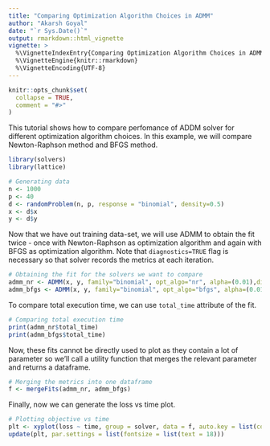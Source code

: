 ```yaml
---
title: "Comparing Optimization Algorithm Choices in ADMM"
author: "Akarsh Goyal"
date: "`r Sys.Date()`"
output: rmarkdown::html_vignette
vignette: >
  %\VignetteIndexEntry{Comparing Optimization Algorithm Choices in ADMM}
  %\VignetteEngine{knitr::rmarkdown}
  %\VignetteEncoding{UTF-8}
---
```


```r
knitr::opts_chunk$set(
  collapse = TRUE,
  comment = "#>"
)
```

This tutorial shows how to compare perfomance of ADDM solver
for different optimization algorithm choices. In this example,
we will compare Newton-Raphson method and BFGS method.


```r
library(solvers)
library(lattice)
```

```r
# Generating data
n <- 1000
p <- 40
d <- randomProblem(n, p, response = "binomial", density=0.5)
x <- d$x
y <- d$y
```
Now that we have out training data-set, we will use ADMM to 
obtain the fit twice - once with Newton-Raphson as optimization 
algorithm and again with BFGS as optimization algorithm. Note 
that `diagnostics=TRUE` flag is necessary so that solver records 
the metrics at each iteration.

```r
# Obtaining the fit for the solvers we want to compare
admm_nr <- ADMM(x, y, family="binomial", opt_algo="nr", alpha=(0.01),diagnostics=TRUE)
admm_bfgs <- ADMM(x, y, family="binomial", opt_algo="bfgs", alpha=(0.01),diagnostics=TRUE)
```
To compare total execution time, we can use `total_time` attribute of the fit.


```r
# Comparing total execution time
print(admm_nr$total_time)
print(admm_bfgs$total_time)
```

Now, these fits cannot be directly used to plot as 
they contain a lot of parameter so we'll call a utility 
function that merges the relevant parameter and returns 
a dataframe.

```r
# Merging the metrics into one dataframe
f <- mergeFits(admm_nr, admm_bfgs)
```
Finally, now we can generate the loss vs time plot.

```r
# Plotting objective vs time
plt <- xyplot(loss ~ time, group = solver, data = f, auto.key = list(corner = c(0.9, 0.9)), type = "l")
update(plt, par.settings = list(fontsize = list(text = 18)))
```

